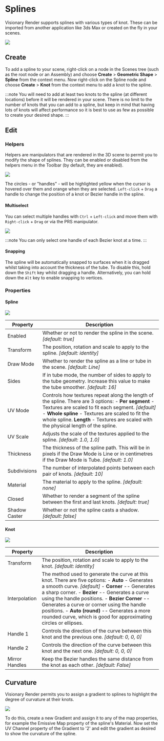 # Splines

Visionary Render supports splines with various types of knot. These can be imported from another application like 3ds Max or created on the fly in your scenes.

![](/img/user-manual/chapter37/1.jpg)

## Create

To add a spline to your scene, right-click on a node in the Scenes tree (such as the root node or an Assembly) and choose **Create** > **Geometric Shape** > **Spline** from the context menu. Now right-click on the Spline node and choose **Create** > **Knot** from the context menu to add a knot to the spline.

:::note
You will need to add at least two knots to the spline (at different locations) before it will be rendered in your scene. There is no limit to the number of knots that you can add to a spline, but keep in mind that having lots of knots will affect performance so it is best to use as few as possible to create your desired shape.
:::

## Edit

### Helpers

Helpers are manipulators that are rendered in the 3D scene to permit you to modify the shape of splines. They can be enabled or disabled from the helpers menu in the Toolbar (by default, they are enabled).

![](/img/user-manual/chapter37/1.jpg)

The circles - or "handles" - will be highlighted yellow when the cursor is hovered over them and orange when they are selected. `Left-click` + `Drag` a handle to change the position of a knot or Bezier handle in the spline.

#### Multiselect

You can select multiple handles with `Ctrl` + `Left-click` and move them with `Right-click` + `Drag` or via the PRS manipulator.

![](/img/user-manual/chapter37/1.jpg)

:::note
You can only select one handle of each Bezier knot at a time.
:::

#### Snapping

The spline will be automatically snapped to surfaces when it is dragged whilst taking into account the thickness of the tube. To disable this, hold down the `Shift` key whilst dragging a handle. Alternatively, you can hold down the `Alt` key to enable snapping to vertices.

### Properties

#### Spline

![](/img/user-manual/chapter37/1.jpg)

| Property | Description |
|----------|-------------|
| Enabled | Whether or not to render the spline in the scene. *\[default: true\]* |
| Transform | The position, rotation and scale to apply to the spline. *\[default: identity\]* |
| Draw Mode | Whether to render the spline as a line or tube in the scene. *\[default: Line\]* |
| Sides | If in tube mode, the number of sides to apply to the tube geometry. Increase this value to make the tube smoother. *\[default: 16\]* |
| UV Mode | Controls how textures repeat along the length of the spline. There are 3 options: - **Per segment** - Textures are scaled to fit each segment. *\[default\]* - **Whole spline** - Textures are scaled to fit the whole spline. **Length** - Textures are scaled with the physical length of the spline. |
| UV Scale | Adjusts the scale of the textures applied to the spline. *\[default: 1.0, 1.0\]* | 
| Thickness | The thickness of the spline path. This will be in pixels if the Draw Mode is Line or in centimetres if the Draw Mode is Tube. *\[default: 1.0\]* |
| Subdivisions | The number of interpolated points between each pair of knots. *\[default: 10\]* |
| Material | The material to apply to the spline. *\[default: none\]* |
| Closed | Whether to render a segment of the spline between the first and last knots. *\[default: true\]* |
| Shadow Caster | Whether or not the spline casts a shadow. *\[default: false\]* |

#### Knot

![](/img/user-manual/chapter37/1.jpg)

| Property | Description |
|----------|-------------|
| Transform | The position, rotation and scale to apply to the knot. *\[default: identity\]* |
| Interpolation | The method used to generate the curve at this knot. There are five options: - **Auto** - Generates a smooth curve. *\[default\]* - **Corner** -- Generates a sharp corner. - **Bezier** -- Generates a curve using the handle positions. - **Bezier Corner** -- Generates a curve or corner using the handle positions. - **Auto (round)** -- Generates a more rounded curve, which is good for approximating circles or ellipses. |
| Handle 1 | Controls the direction of the curve between this knot and the previous one. *\[default: 0, 0, 0\]* |
| Handle 2 | Controls the direction of the curve between this knot and the next one. *\[default: 0, 0, 0\]* |
| Mirror Handles | Keep the Bezier handles the same distance from the knot as each other. *\[default: False\]* | 

## Curvature

Visionary Render permits you to assign a gradient to splines to highlight the degree of curvature at their knots.

![](/img/user-manual/chapter37/1.jpg)

To do this, create a new Gradient and assign it to any of the map properties, for example the Emissive Map property of the spline's Material. Now set the UV Channel property of the Gradient to '2' and edit the gradient as desired to show the curvature of the spline.
